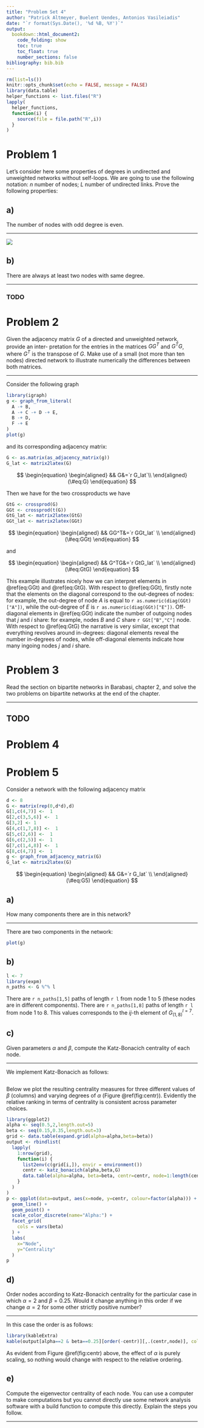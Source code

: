 ```yaml
---
title: "Problem Set 4"
author: "Patrick Altmeyer, Buelent Uendes, Antonios Vasileiadis"
date: "`r format(Sys.Date(), '%d %B, %Y')`"
output: 
  bookdown::html_document2:
    code_folding: show
    toc: true
    toc_float: true
    number_sections: false
bibliography: bib.bib
---
```


```r
rm(list=ls())
knitr::opts_chunk$set(echo = FALSE, message = FALSE)
library(data.table)
helper_functions <- list.files("R")
lapply(
  helper_functions,
  function(i) {
    source(file = file.path("R",i))
  }
)
```


# Problem 1

Let’s consider here some properties of degrees in undirected and unweighted networks without self-loops. We are going to use the following notation: $n$ number of nodes; $L$ number of undirected links. Prove the following properties:

## a) 

The number of nodes with odd degree is even.

<hr>

![](www/ps1_1_a.png)

## b)

There are always at least two nodes with same degree.

<hr>

### TODO

# Problem 2

Given the adjacency matrix $G$ of a directed and unweighted network, provide an inter- pretation for the entries in the matrices $GG^T$ and $G^TG$, where $G^T$ is the transpose of $G$. Make use of a small (not more than ten nodes) directed network to illustrate numerically the differences between both matrices.

<hr>

Consider the following graph

```r
library(igraph)
g <- graph_from_literal(
  A -+ B,
  A -+ C -+ D -+ E,
  B -+ D,
  F -+ E
)
plot(g)
```

and its corresponding adjacency matrix:

```r
G <- as.matrix(as_adjacency_matrix(g))
G_lat <- matrix2latex(G)
```

$$
\begin{equation} 
\begin{aligned}
&& G&=`r G_lat`\\
\end{aligned}
(\#eq:G)
\end{equation}
$$

Then we have for the two crossproducts we have

```r
GtG <- crossprod(G)
GGt <- crossprod(t(G))
GtG_lat <- matrix2latex(GtG)
GGt_lat <- matrix2latex(GGt)
```

$$
\begin{equation} 
\begin{aligned}
&& GG^T&=`r GGt_lat` \\
\end{aligned}
(\#eq:GGt)
\end{equation}
$$

and 

$$
\begin{equation} 
\begin{aligned}
&& G^TG&=`r GtG_lat` \\
\end{aligned}
(\#eq:GtG)
\end{equation}
$$

This example illustrates nicely how we can interpret elements in \@ref(eq:GGt) and \@ref(eq:GtG). With respect to \@ref(eq:GGt), firstly note that the elements on the diagonal correspond to the out-degrees of nodes: for example, the out-degree of node $A$ is equal to `r as.numeric(diag(GGt)["A"])`, while the out-degree of $E$ is `r as.numeric(diag(GGt)["E"])`. Off-diagonal elements in \@ref(eq:GGt) indicate the number of outgoing nodes that $j$ and $i$ share: for example, nodes $B$ and $C$ share `r GGt["B","C"]` node. With respect to \@ref(eq:GtG) the narrative is very similar, except that everything revolves around in-degrees: diagonal elements reveal the number in-degrees of nodes, while off-diagonal elements indicate how many ingoing nodes $j$ and $i$ share.

# Problem 3

Read the section on bipartite networks in Barabasi, chapter 2, and solve the two problems on bipartite networks at the end of the chapter.

<hr>

## TODO

# Problem 4

# Problem 5

Consider a network with the following adjacency matrix

```r
d <- 8
G <- matrix(rep(0,d*d),d)
G[1,c(4,7)] <-  1
G[2,c(3,5,6)] <-  1
G[3,2] <- 1
G[4,c(1,7,8)] <-  1
G[5,c(2,6)] <-  1
G[6,c(2,5)] <-  1
G[7,c(1,4,8)] <-  1
G[8,c(4,7)] <-  1
g <- graph_from_adjacency_matrix(G)
G_lat <- matrix2latex(G)
```

$$
\begin{equation} 
\begin{aligned}
&& G&=`r G_lat` \\
\end{aligned}
(\#eq:G5)
\end{equation}
$$

## a)

How many components there are in this network?

<hr>

There are two components in the network:

```r
plot(g)
```


## b)

```r
l <- 7
library(expm)
n_paths <- G %^% l
```

There are `r n_paths[1,5]` paths of length `r l` from node 1 to 5 (these nodes are in different components). There are `r n_paths[1,8]` paths of length `r l` from node 1 to 8. This values corresponds to the $ij$-th element of $G^{l=7}_{(1,8)}$.

## c)

Given parameters $α$ and $β$, compute the Katz-Bonacich centrality of each node.

<hr>

We implement Katz-Bonacich as follows:

```r
```

Below we plot the resulting centrality measures for three different values of $\beta$ (columns) and varying degrees of $\alpha$ (Figure \@ref(fig:centr)). Evidently the relative ranking in terms of centrality is consistent across parameter choices.

```r
library(ggplot2)
alpha <- seq(0.5,2,length.out=5)
beta <- seq(0.15,0.35,length.out=3)
grid <- data.table(expand.grid(alpha=alpha,beta=beta))
output <- rbindlist(
  lapply(
    1:nrow(grid),
    function(i) {
      list2env(c(grid[i,]), envir = environment())
      centr <- katz_bonacich(alpha,beta,G)
      data.table(alpha=alpha, beta=beta, centr=centr, node=1:length(centr))
    }
  )
)
p <- ggplot(data=output, aes(x=node, y=centr, colour=factor(alpha))) +
  geom_line() +
  geom_point() +
  scale_color_discrete(name="Alpha:") +
  facet_grid(
    cols = vars(beta)
  ) +
  labs(
    x="Node",
    y="Centrality"
  )
p
```

## d)

Order nodes according to Katz-Bonacich centrality for the particular case in which $α=2$ and $β=0.25$. Would it change anything in this order if we change $α=2$ for some other strictly positive number?

<hr>

In this case the order is as follows:

```r
library(kableExtra)
kable(output[alpha==2 & beta==0.25][order(-centr)][,.(centr,node)], col.names = c("Centrality","Node"), digits = 2)
```


As evident from Figure \@ref(fig:centr) above, the effect of $\alpha$ is purely scaling, so nothing would change with respect to the relative ordering.

## e)

Compute the eigenvector centrality of each node. You can use a computer to make computations but you cannot directly use some network analysis software with a build function to compute this directly. Explain the steps you follow.

<hr>

```r

```


